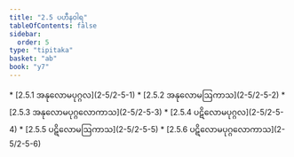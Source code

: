 ```yaml
---
title: "2.5 ပဟီနဝါရ"
tableOfContents: false
sidebar:
  order: 5
type: "tipitaka"
basket: "ab"
book: "y7"
---
```



<DynamicBreadcrumb />



<TableOfContents book="y7" section="2.5">
* [2.5.1 အနုလောမပုဂ္ဂလ](2-5/2-5-1)
* [2.5.2 အနုလောမဩကာသ](2-5/2-5-2)
* [2.5.3 အနုလောမပုဂ္ဂလောကာသ](2-5/2-5-3)
* [2.5.4 ပဋိလောမပုဂ္ဂလ](2-5/2-5-4)
* [2.5.5 ပဋိလောမဩကာသ](2-5/2-5-5)
* [2.5.6 ပဋိလောမပုဂ္ဂလောကာသ](2-5/2-5-6)
</TableOfContents>